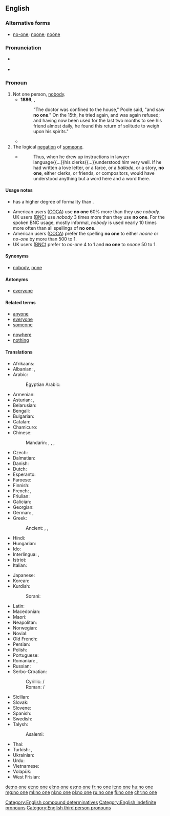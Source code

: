 ==English==

===Alternative forms===
* [[no-one]]; [[noone]]; [[noöne]]

===Pronunciation===
* {{a|US}} {{IPA|/ˈnoʊwʌn/|lang=en}}
* {{audio|En-uk-no one.ogg|Audio (UK)|lang=en}}

===Pronoun===
{{en-pron|head=[[no]] [[one]]}}

#Not one person, [[nobody]].
#*'''1886''', {{w|Robert Louis Stevenson}}, {{w|Strange Case Of Dr Jekyll And Mr Hyde}}
#*:"The doctor was confined to the house," Poole said, "and saw '''no one'''." On the 15th, he tried again, and was again refused; and having now been used for the last two months to see his friend almost daily, he found this return of solitude to weigh upon his spirits."
#*{{quote-book|year=1963|author={{w|Margery Allingham}}|title={{w|The China Governess}}
|chapter=20|url=http://openlibrary.org/works/OL2004261W
|passage=The story struck the depressingly familiar note with which true stories ring in the tried ears of experienced policemen. '''No one''' queried it. It was in the classic pattern of human weakness, mean and embarrassing and sad.}}
#The logical [[negation]] of [[someone]].
#*{{RQ:WBsnt IvryGtP}}
#*:Thus, when he drew up instructions in lawyer language{{...}}his clerks{{...}}understood him very well. If he had written a love letter, or a farce, or a ''ballade'', or a story, '''no one''', either clerks, or friends, or compositors, would have understood anything but a word here and a word there.

====Usage notes====
* {{term|no one|No one}} has a higher degree of formality than {{term|nobody}}.
* American users ([[COCA]]) use '''no one''' 60% more than they use ''nobody''. UK users ([[BNC]]) use ''nobody'' 3 times more than they use '''no one'''. For the spoken BNC usage, mostly informal, ''nobody'' is used nearly 10 times more often than all spellings of '''no one'''.
* American users ([[COCA]]) prefer the spelling '''no one''' to either ''noone'' or ''no-one'' by more than 500 to 1.
* UK users ([[BNC]]) prefer {{term|no one}} to ''no-one'' 4 to 1 and '''no one''' to ''noone'' 50 to 1.

====Synonyms====
* [[nobody]], [[none]]

====Antonyms====
* [[everyone]]

====Related terms====
{{rel-top|terms related to ''no one''}}
* [[anyone]]
* [[everyone]]
* [[someone]]
{{rel-mid}}
* [[nowhere]]
* [[nothing]]
{{rel-bottom}}

====Translations====
{{trans-top|not even a single person}}
* Afrikaans: {{t|af|niemand}}
* Albanian: {{t+|sq|askush}}, {{t|sq|kurrkush}}
* Arabic: {{t|ar|لا أحد|tr=lā ʾáḥad|sc=Arab}}
*: Egyptian Arabic: {{t|arz|ماحدش|tr=maḥaddiš|sc=Arab}}
* Armenian: {{t|hy|ոչ ոք}}
* Asturian: {{t|ast|naide}}, {{t|ast|ñaide}}
* Belarusian: {{t|be|ніхто|tr=nixtó|sc=Cyrl}}
* Bengali: {{t|bn|কেউ না|tr=keu na|sc=Beng}}
* Bulgarian: {{t|bg|никой|tr=níkoj|sc=Cyrl}}
* Catalan: {{t|ca|ningú}}
* Chamicuro: {{t|ccc|meyana'shanaye}}
* Chinese:
*: Mandarin: {{t|cmn|沒有人|sc=Hani}}, {{t|cmn|没有人|tr=méiyǒu rén|sc=Hani}}, {{t|cmn|沒人|sc=Hani}}, {{t+|cmn|没人|tr=méirén|sc=Hani}}
* Czech: {{t+|cs|nikdo}}
* Dalmatian: {{t|dlm|nenčoin}}
* Danish: {{t|da|ingen}}
* Dutch: {{t+|nl|niemand}}
* Esperanto: {{t|eo|neniu}}
* Faroese: {{t|fo|eingin}}
* Finnish: {{t|fi|ei kukaan}}
* French: {{t+|fr|personne}} {{qualifier|in a negative clause}}, {{t+|fr|nul}} {{qualifier|in a negative clause}}
* Friulian: {{t|fur|nissun}}
* Galician: {{t|gl|ninguén}}
* Georgian: {{t|ka|არავინ|sc=Geor}}
* German: {{t+|de|niemand}}, {{t+|de|keiner|m}}
* Greek: {{t+|el|κανένας|tr=kanénas}}
*: Ancient: {{t|grc|οὐδείς|tr=oudeís|sc=polytonic}}, {{t|grc|οὖτις|tr=oûtis|sc=polytonic}}, {{t|grc|μήτις|tr=mếtis|sc=polytonic}}
* Hindi: {{t|hi|कोई नहीं|tr=ko'ī nahī̃|sc=Deva}}
* Hungarian: {{t+|hu|senki}}
* Ido: {{t+|io|nulu}}
* Interlingua: {{t|ia|necuno}}, {{t|ia|nemo}}
* Istriot: {{t|ist|ningun}}
* Italian: {{t+|it|nessuno}}
{{trans-mid}}
* Japanese: {{t|ja|だれも|tr=だれも...ない, dare　mo ... nai|alt=誰も...ない}}
* Korean: {{t|ko|아무도|tr=amudo...anida|alt=아무도...아니다|sc=Kore}}
* Kurdish:
*: Sorani: {{t+|ku|که‌س|tr=kes|sc=ku-Arab}}
* Latin: {{t+|la|nemo}}
* Macedonian: {{t|mk|никој|tr=níkoj|sc=Cyrl}}
* Maori: {{t|mi|pākorehā}}
* Neapolitan: {{t|nap|nisciuno}}
* Norwegian: {{t+|no|ingen}}
* Novial: {{t|nov|nule}}
* Old French: {{t|fro|nul}}
* Persian: {{t|fa|هیچ‌کس|tr=hič-kas|sc=fa-Arab}}
* Polish: {{t+|pl|nikt}}
* Portuguese: {{t+|pt|ninguém}}
* Romanian: {{t+|ro|nimeni}}, {{t|ro|niciun|m|n}}
* Russian: {{t+|ru|никто|tr=niktó}}
* Serbo-Croatian:
*: Cyrillic: {{t|sh|нико|sc=Cyrl}} / {{t|sh|нитко|sc=Cyrl}}
*: Roman: {{t|sh|niko}} / {{t|sh|nitko}}
* Sicilian: {{t+|scn|nuddu}}
* Slovak: {{t|sk|nikto}}
* Slovene: {{t|sl|nihčè}}
* Spanish: {{t+|es|nadie}}
* Swedish: {{t+|sv|ingen}}
* Talysh:
*: Asalemi: {{t|tly|هیش کسی|tr=hiš kasi|sc=fa-Arab}}
* Thai: {{t|th|ไม่มีใคร|tr=mâi mee krai|sc=Thai}}
* Turkish: {{t+|tr|kimse}}, {{t+|tr|hiç kimse}}
* Ukrainian: {{t|uk|ніхто|tr=nixtó|sc=Cyrl}}
* Urdu: {{t|ur|کوئی نہیں|tr=ko'ī nahī̃|sc=ur-Arab}}
* Vietnamese: {{t|vi|không ai}}
* Volapük: {{t+|vo|nek}}
* West Frisian: {{t|fy|nimmen}}
{{trans-bottom}}

[[Category:English compound determinatives]]
[[Category:English indefinite pronouns]]
[[Category:English third person pronouns]]

[[de:no one]]
[[et:no one]]
[[el:no one]]
[[es:no one]]
[[fr:no one]]
[[it:no one]]
[[hu:no one]]
[[mg:no one]]
[[ml:no one]]
[[nl:no one]]
[[pl:no one]]
[[ru:no one]]
[[fi:no one]]
[[chr:no one]]